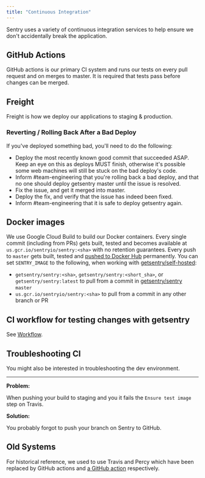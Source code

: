 ```yaml
---
title: "Continuous Integration"
---
```


Sentry uses a variety of continuous integration services to help ensure we don't
accidentally break the application.

## GitHub Actions

GitHub actions is our primary CI system and runs our tests on every pull request and on merges to master. It is required that tests pass before changes can be merged.

## Freight

Freight is how we deploy our applications to staging & production.

### Reverting / Rolling Back After a Bad Deploy

If you've deployed something bad, you'll need to do the following:

- Deploy the most recently known good commit that succeeded ASAP. Keep an eye on
  this as deploys MUST finish, otherwise it's possible some web machines will
  still be stuck on the bad deploy's code.
- Inform #team-engineering that you're rolling back a bad deploy, and that no
  one should deploy getsentry master until the issue is resolved.
- Fix the issue, and get it merged into master.
- Deploy the fix, and verify that the issue has indeed been fixed.
- Inform #team-engineering that it is safe to deploy getsentry again.

## Docker images

We use Google Cloud Build to build our Docker containers. Every single commit (including from PRs) gets built, tested and becomes available at `us.gcr.io/sentryio/sentry:<sha>` with no retention guarantees. Every push to `master` gets built, tested and [pushed to Docker Hub](https://hub.docker.com/r/getsentry/sentry/tags) permanently. You can set `SENTRY_IMAGE` to the following, when working with [getsentry/self-hosted](https://github.com/getsentry/self-hosted):

* `getsentry/sentry:<sha>`, `getsentry/sentry:<short_sha>`, or `getsentry/sentry:latest` to pull from a commit in [getsentry/sentry](https://github.com/getsentry/sentry) `master`
* `us.gcr.io/sentryio/sentry:<sha>` to pull from a commit in any other branch or PR


## CI workflow for testing changes with getsentry

See [Workflow](/workflow/).

## Troubleshooting CI

You might also be interested in <Link to="/environment/#troubleshooting">troubleshooting the dev environment</Link>.

---

**Problem:**

When pushing your build to staging and you it fails the `Ensure test image` step on Travis.

**Solution:**

You probably forgot to push your branch on Sentry to GitHub.

## Old Systems

For historical reference, we used to use Travis and Percy which have been replaced by GitHub actions and [a GitHub action](https://github.com/getsentry/action-visual-snapshot) respectively.
